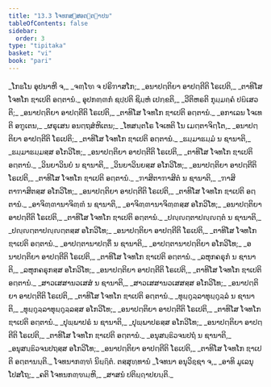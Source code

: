 ```yaml
---
title: "13.3 ໂຈທກສ຺ສອຕ຺ຕຌາປນ"
tableOfContents: false
sidebar:
  order: 3
type: "tipitaka"
basket: "vi"
book: "pari"
---
```



<DynamicBreadcrumb />

<Paragraph number="1803" type="verses" book="pari">
_ໂກຘໂນ ອຸປນາຫີ ຈ,_  
_ຈຓ຺ໂຑ ຈ ປຣິຠາສໂກ;_  
_ອນາປຕ຺ຕິຍາ ອາປຕ຺ຕີຕິ ໂຣເປຕິ,_  
_ຕາທິໂສ ໂຈທໂກ ຌາເປຕິ ອຕ຺ຕານໍ._  

</Paragraph>

<Paragraph number="1804" type="verses" book="pari">
ອຸປກຓ຺ຓກໍ ຊປ຺ປຕິ ຊິມ຺ຫໍ ເປກ຺ຂຕິ,_  
_ວີຕິຫຣຕິ ກຸມ຺ມຄ຺ຄໍ ປຏິເສວຕິ;_  
_ອນາປຕ຺ຕິຍາ ອາປຕ຺ຕີຕິ ໂຣເປຕິ,_  
_ຕາທິໂສ ໂຈທໂກ ຌາເປຕິ ອຕ຺ຕານໍ._  

</Paragraph>

<Paragraph number="1805" type="verses" book="pari">
_ອກາເລນ ໂຈເທຕິ ອຠູເຕນ,_  
_ຜຣຸເສນ ອນຕ຺ຖສໍຫິເຕນ;_  
_ໂທສນ຺ຕໂຣ ໂຈເທຕິ ໂນ ເມຕ຺ຕາຈິຕ຺ໂຕ,_  
_ອນາປຕ຺ຕິຍາ ອາປຕ຺ຕີຕິ ໂຣເປຕິ;_  
_ຕາທິໂສ ໂຈທໂກ ຌາເປຕິ ອຕ຺ຕານໍ._  

</Paragraph>

<Paragraph number="1806" type="verses" book="pari">
_ຘມ຺ມາຘມ຺ມໍ ນ ຊານາຕິ,_  
_ຘມ຺ມາຘມ຺ມສ຺ສ ອໂກວິໂທ;_  
_ອນາປຕ຺ຕິຍາ ອາປຕ຺ຕີຕິ ໂຣເປຕິ,_  
_ຕາທິໂສ ໂຈທໂກ ຌາເປຕິ ອຕ຺ຕານໍ._  

</Paragraph>

<Paragraph number="1807" type="verses" book="pari">
_ວິນຍາວິນຍໍ ນ ຊານາຕິ,_  
_ວິນຍາວິນຍສ຺ສ ອໂກວິໂທ;_  
_ອນາປຕ຺ຕິຍາ ອາປຕ຺ຕີຕິ ໂຣເປຕິ,_  
_ຕາທິໂສ ໂຈທໂກ ຌາເປຕິ ອຕ຺ຕານໍ._  

</Paragraph>

<Paragraph number="1808" type="verses" book="pari">
_ຠາສິຕາຠາສິຕໍ ນ ຊານາຕິ,_  
_ຠາສິຕາຠາສິຕສ຺ສ ອໂກວິໂທ;_  
_ອນາປຕ຺ຕິຍາ ອາປຕ຺ຕີຕິ ໂຣເປຕິ,_  
_ຕາທິໂສ ໂຈທໂກ ຌາເປຕິ ອຕ຺ຕານໍ._  

</Paragraph>

<Paragraph number="1809" type="verses" book="pari">
_ອາຈິຓ຺ຓານາຈິຓ຺ຓໍ ນ ຊານາຕິ,_  
_ອາຈິຓ຺ຓານາຈິຓ຺ຓສ຺ສ ອໂກວິໂທ;_  
_ອນາປຕ຺ຕິຍາ ອາປຕ຺ຕີຕິ ໂຣເປຕິ,_  
_ຕາທິໂສ ໂຈທໂກ ຌາເປຕິ ອຕ຺ຕານໍ._  

</Paragraph>

<Paragraph number="1810" type="verses" book="pari">
_ປຎ຺ຎຕ຺ຕາປຎ຺ຎຕ຺ຕໍ ນ ຊານາຕິ,_  
_ປຎ຺ຎຕ຺ຕາປຎ຺ຎຕ຺ຕສ຺ສ ອໂກວິໂທ;_  
_ອນາປຕ຺ຕິຍາ ອາປຕ຺ຕີຕິ ໂຣເປຕິ,_  
_ຕາທິໂສ ໂຈທໂກ ຌາເປຕິ ອຕ຺ຕານໍ._  

</Paragraph>

<Paragraph number="1811" type="verses" book="pari">
_ອາປຕ຺ຕານາປຕ຺ຕິໍ ນ ຊານາຕິ,_  
_ອາປຕ຺ຕານາປຕ຺ຕິຍາ ອໂກວິໂທ;_  
_ອນາປຕ຺ຕິຍາ ອາປຕ຺ຕີຕິ ໂຣເປຕິ,_  
_ຕາທິໂສ ໂຈທໂກ ຌາເປຕິ ອຕ຺ຕານໍ._  

</Paragraph>

<Paragraph number="1812" type="verses" book="pari">
_ລຫຸກຄຣຸກໍ ນ ຊານາຕິ,_  
_ລຫຸກຄຣຸກສ຺ສ ອໂກວິໂທ;_  
_ອນາປຕ຺ຕິຍາ ອາປຕ຺ຕີຕິ ໂຣເປຕິ,_  
_ຕາທິໂສ ໂຈທໂກ ຌາເປຕິ ອຕ຺ຕານໍ._  

</Paragraph>

<Paragraph number="1813" type="verses" book="pari">
_ສາວເສສານວເສສໍ ນ ຊານາຕິ,_  
_ສາວເສສານວເສສສ຺ສ ອໂກວິໂທ;_  
_ອນາປຕ຺ຕິຍາ ອາປຕ຺ຕີຕິ ໂຣເປຕິ,_  
_ຕາທິໂສ ໂຈທໂກ ຌາເປຕິ ອຕ຺ຕານໍ._  

</Paragraph>

<Paragraph number="1814" type="verses" book="pari">
_ທຸຏ຺ຐຸລ຺ລາທຸຏ຺ຐຸລ຺ລໍ ນ ຊານາຕິ,_  
_ທຸຏ຺ຐຸລ຺ລາທຸຏ຺ຐຸລ຺ລສ຺ສ ອໂກວິໂທ;_  
_ອນາປຕ຺ຕິຍາ ອາປຕ຺ຕີຕິ ໂຣເປຕິ,_  
_ຕາທິໂສ ໂຈທໂກ ຌາເປຕິ ອຕ຺ຕານໍ._  

</Paragraph>

<Paragraph number="1815" type="verses" book="pari">
_ປຸພ຺ພາປຣໍ ນ ຊານາຕິ,_  
_ປຸພ຺ພາປຣສ຺ສ ອໂກວິໂທ;_  
_ອນາປຕ຺ຕິຍາ ອາປຕ຺ຕີຕິ ໂຣເປຕິ,_  
_ຕາທິໂສ ໂຈທໂກ ຌາເປຕິ ອຕ຺ຕານໍ._  

</Paragraph>

<Paragraph number="1816" type="verses" book="pari">
_ອນຸສນ຺ຘິວຈນປຖໍ ນ ຊານາຕິ,_  
_ອນຸສນ຺ຘິວຈນປຖສ຺ສ ອໂກວິໂທ;_  
_ອນາປຕ຺ຕິຍາ ອາປຕ຺ຕີຕິ ໂຣເປຕິ,_  
_ຕາທິໂສ ໂຈທໂກ ຌາເປຕິ ອຕ຺ຕານນ຺ຕິ._  


</Paragraph>

<Paragraph number="1817" type="center" book="pari">
ໂຈທນາກຓ຺ຑໍ ນິຏ຺ຐິຕໍ.



</Paragraph>

<Paragraph number="1818" type="center" book="pari">
ຕສ຺ສຸທ຺ທານໍ


</Paragraph>

<Paragraph number="1819" type="verses" book="pari">
_ໂຈທນາ ອນຸວິຊ຺ຊາ ຈ,_  
_ອາທິ ມູເລນຸໂປສໂຖ;_  
_ຄຕິ ໂຈທນກຓ຺ຑມ຺ຫິ,_  
_ສາສນໍ ປຕິຏ຺ຐາປຍນ຺ຕິ._
</Paragraph>